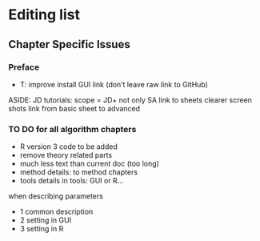 # Editing list

## Chapter Specific Issues 

### Preface

- T: improve install GUI link (don't leave raw link to GitHub)

ASIDE: JD tutorials: scope = JD+ not only SA
link to sheets clearer
screen shots 
link from basic sheet to advanced 


### TO DO for all algorithm chapters 

-   R version 3 code to be added
-   remove theory related parts
-   much less text than current doc (too long)
-   method details: to method chapters
-   tools details in tools: GUI or R...

when describing parameters

-   1 common description
-   2 setting in GUI
-   3 setting in R

